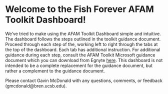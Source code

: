 # Welcome to the Fish Forever AFAM Toolkit Dashboard!

We've tried to make using the AFAM Toolkit Dashboard simple and intuitive. The dashboard follows the steps outlined in the toolkit guidance document. Proceed through each step of the, working left to right through the tabs at the top of the dashboard. Each tab has additional instruction. For additional guidance during each step, consult the AFAM Toolkit Microsoft guidance document which you can download from Egnyte [here](https://files.rare.org/navigate/file/d0ea9258-a46e-4604-9583-2feccc36ff26). This dashboard is not intended to be a complete replacement for the guidance document, but rather a complement to the guidance document.

Please contact Gavin McDonald with any questions, comments, or feedback (gmcdonald@bren.ucsb.edu).

